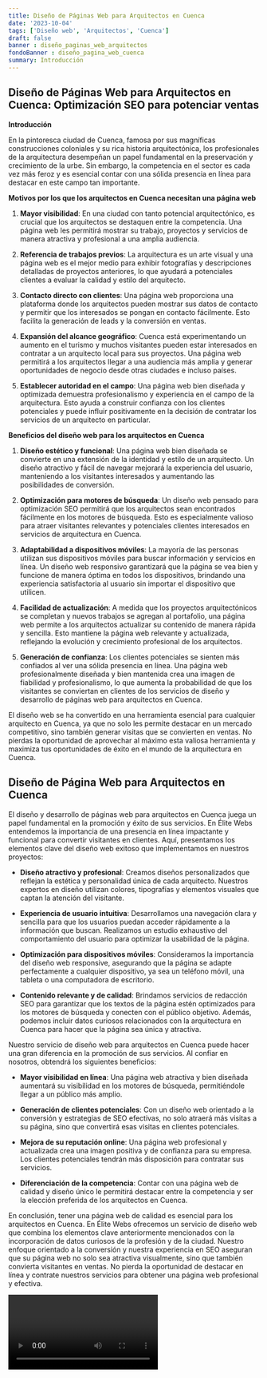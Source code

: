 ```yaml
---
title: Diseño de Páginas Web para Arquitectos en Cuenca
date: '2023-10-04'
tags: ['Diseño web', 'Arquitectos', 'Cuenca']
draft: false
banner : diseño_paginas_web_arquitectos
fondoBanner : diseño_pagina_web_cuenca
summary: Introducción
---
```


## Diseño de Páginas Web para Arquitectos en Cuenca: Optimización SEO para potenciar ventas

**Introducción**

En la pintoresca ciudad de Cuenca, famosa por sus magníficas construcciones coloniales y su rica historia arquitectónica, los profesionales de la arquitectura desempeñan un papel fundamental en la preservación y crecimiento de la urbe. Sin embargo, la competencia en el sector es cada vez más feroz y es esencial contar con una sólida presencia en línea para destacar en este campo tan importante.

**Motivos por los que los arquitectos en Cuenca necesitan una página web**

1. **Mayor visibilidad**: En una ciudad con tanto potencial arquitectónico, es crucial que los arquitectos se destaquen entre la competencia. Una página web les permitirá mostrar su trabajo, proyectos y servicios de manera atractiva y profesional a una amplia audiencia.

2. **Referencia de trabajos previos**: La arquitectura es un arte visual y una página web es el mejor medio para exhibir fotografías y descripciones detalladas de proyectos anteriores, lo que ayudará a potenciales clientes a evaluar la calidad y estilo del arquitecto.

3. **Contacto directo con clientes**: Una página web proporciona una plataforma donde los arquitectos pueden mostrar sus datos de contacto y permitir que los interesados se pongan en contacto fácilmente. Esto facilita la generación de leads y la conversión en ventas.

4. **Expansión del alcance geográfico**: Cuenca está experimentando un aumento en el turismo y muchos visitantes pueden estar interesados en contratar a un arquitecto local para sus proyectos. Una página web permitirá a los arquitectos llegar a una audiencia más amplia y generar oportunidades de negocio desde otras ciudades e incluso países.

5. **Establecer autoridad en el campo**: Una página web bien diseñada y optimizada demuestra profesionalismo y experiencia en el campo de la arquitectura. Esto ayuda a construir confianza con los clientes potenciales y puede influir positivamente en la decisión de contratar los servicios de un arquitecto en particular.

**Beneficios del diseño web para los arquitectos en Cuenca**

1. **Diseño estético y funcional**: Una página web bien diseñada se convierte en una extensión de la identidad y estilo de un arquitecto. Un diseño atractivo y fácil de navegar mejorará la experiencia del usuario, manteniendo a los visitantes interesados y aumentando las posibilidades de conversión.

2. **Optimización para motores de búsqueda**: Un diseño web pensado para optimización SEO permitirá que los arquitectos sean encontrados fácilmente en los motores de búsqueda. Esto es especialmente valioso para atraer visitantes relevantes y potenciales clientes interesados en servicios de arquitectura en Cuenca.

3. **Adaptabilidad a dispositivos móviles**: La mayoría de las personas utilizan sus dispositivos móviles para buscar información y servicios en línea. Un diseño web responsivo garantizará que la página se vea bien y funcione de manera óptima en todos los dispositivos, brindando una experiencia satisfactoria al usuario sin importar el dispositivo que utilicen.

4. **Facilidad de actualización**: A medida que los proyectos arquitectónicos se completan y nuevos trabajos se agregan al portafolio, una página web permite a los arquitectos actualizar su contenido de manera rápida y sencilla. Esto mantiene la página web relevante y actualizada, reflejando la evolución y crecimiento profesional de los arquitectos.

5. **Generación de confianza**: Los clientes potenciales se sienten más confiados al ver una sólida presencia en línea. Una página web profesionalmente diseñada y bien mantenida crea una imagen de fiabilidad y profesionalismo, lo que aumenta la probabilidad de que los visitantes se conviertan en clientes de los servicios de diseño y desarrollo de páginas web para arquitectos en Cuenca.

El diseño web se ha convertido en una herramienta esencial para cualquier arquitecto en Cuenca, ya que no solo les permite destacar en un mercado competitivo, sino también generar visitas que se convierten en ventas. No pierdas la oportunidad de aprovechar al máximo esta valiosa herramienta y maximiza tus oportunidades de éxito en el mundo de la arquitectura en Cuenca.

<GifSeo />

<Cta />

## Diseño de Página Web para Arquitectos en Cuenca

El diseño y desarrollo de páginas web para arquitectos en Cuenca juega un papel fundamental en la promoción y éxito de sus servicios. En Élite Webs entendemos la importancia de una presencia en línea impactante y funcional para convertir visitantes en clientes. Aquí, presentamos los elementos clave del diseño web exitoso que implementamos en nuestros proyectos:

- **Diseño atractivo y profesional**: Creamos diseños personalizados que reflejan la estética y personalidad única de cada arquitecto. Nuestros expertos en diseño utilizan colores, tipografías y elementos visuales que captan la atención del visitante.

- **Experiencia de usuario intuitiva**: Desarrollamos una navegación clara y sencilla para que los usuarios puedan acceder rápidamente a la información que buscan. Realizamos un estudio exhaustivo del comportamiento del usuario para optimizar la usabilidad de la página.

- **Optimización para dispositivos móviles**: Consideramos la importancia del diseño web responsive, asegurando que la página se adapte perfectamente a cualquier dispositivo, ya sea un teléfono móvil, una tableta o una computadora de escritorio.

- **Contenido relevante y de calidad**: Brindamos servicios de redacción SEO para garantizar que los textos de la página estén optimizados para los motores de búsqueda y conecten con el público objetivo. Además, podemos incluir datos curiosos relacionados con la arquitectura en Cuenca para hacer que la página sea única y atractiva.

Nuestro servicio de diseño web para arquitectos en Cuenca puede hacer una gran diferencia en la promoción de sus servicios. Al confiar en nosotros, obtendrá los siguientes beneficios:

- **Mayor visibilidad en línea**: Una página web atractiva y bien diseñada aumentará su visibilidad en los motores de búsqueda, permitiéndole llegar a un público más amplio.

- **Generación de clientes potenciales**: Con un diseño web orientado a la conversión y estrategias de SEO efectivas, no solo atraerá más visitas a su página, sino que convertirá esas visitas en clientes potenciales.

- **Mejora de su reputación online**: Una página web profesional y actualizada crea una imagen positiva y de confianza para su empresa. Los clientes potenciales tendrán más disposición para contratar sus servicios.

- **Diferenciación de la competencia**: Contar con una página web de calidad y diseño único le permitirá destacar entre la competencia y ser la elección preferida de los arquitectos en Cuenca.

En conclusión, tener una página web de calidad es esencial para los arquitectos en Cuenca. En Élite Webs ofrecemos un servicio de diseño web que combina los elementos clave anteriormente mencionados con la incorporación de datos curiosos de la profesión y de la ciudad. Nuestro enfoque orientado a la conversión y nuestra experiencia en SEO aseguran que su página web no solo sea atractiva visualmente, sino que también convierta visitantes en ventas. No pierda la oportunidad de destacar en línea y contrate nuestros servicios para obtener una página web profesional y efectiva.

<Video />

<CtaBot job='Arquitectos' city='Cuenca'/>

<Gmaps query='Cuenca+españa+maps' />
